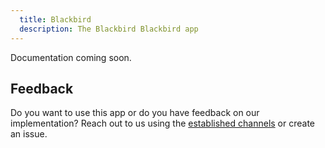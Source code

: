 ```yaml
---
  title: Blackbird
  description: The Blackbird Blackbird app
---
```


<LinkCard title="View on Github" target="_blank" href="https://github.com/bb-io/Blackbird" icon="github" />

Documentation coming soon.

## Feedback

Do you want to use this app or do you have feedback on our implementation? Reach out to us using the [established channels](https://www.blackbird.io/) or create an issue.


